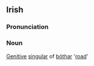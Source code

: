==Irish==
===Pronunciation===
{{IPA|[&#712;bo&#720;h&#601;r&#690;]}}
===Noun===
[[Genitive]] [[singular]] of [[bóthar]] '[[road]]'